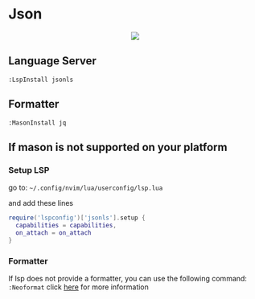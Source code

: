 # Json
<div align="center">
  <kbd>
    <img src="/MeteorDocs/images/json.png" width=""/>
  </kbd>
</div>

## Language Server
`:LspInstall jsonls`

## Formatter
`:MasonInstall jq`

## If mason is not supported on your platform

### Setup LSP

go to: `~/.config/nvim/lua/userconfig/lsp.lua`

and add these lines
```lua filename="lsp.lua" {} copy
require('lspconfig')['jsonls'].setup {
  capabilities = capabilities,
  on_attach = on_attach
}
```

### Formatter

If lsp does not provide a formatter, you can use the following command: `:Neoformat` click [here](https://github.com/sbdchd/neoformat) for more information
